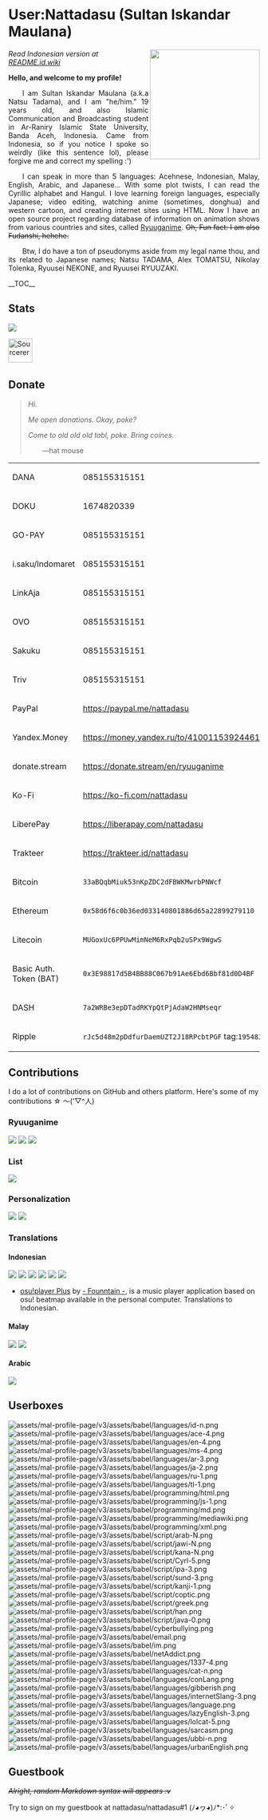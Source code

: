 = User:Nattadasu (Sultan Iskandar Maulana) =
<img src="assets/readmeAssets/natsuTadamaGlasses.jpg" align="right" width="220" />
''Read Indonesian version at [[README.id.wiki]]''

'''Hello, and welcome to my profile!'''

<div align="justify">  I am Sultan Iskandar Maulana (a.k.a Natsu Tadama), and I am "he/him." 19 years old, and also Islamic Communication and Broadcasting student in Ar-Raniry Islamic State University, Banda Aceh, Indonesia. Came from Indonesia, so if you notice I spoke so weirdly (like this sentence lol), please forgive me and correct my spelling :')</div>

<div align="justify">  I can speak in more than 5 languages: Acehnese, Indonesian, Malay, English, Arabic, and Japanese... With some plot twists, I can read the Cyrillic alphabet and Hangul. I love learning foreign languages, especially Japanese; video editing, watching anime (sometimes, donghua) and western cartoon, and creating internet sites using HTML. Now I have an open source project regarding database of information on animation shows from various countries and sites, called [https://github.com/ryuuganime Ryuuganime]. <del>Oh, Fun fact: I am also Fudanshi, hehehe.</del></div>

<div align="justify">  Btw, I do have a ton of pseudonyms aside from my legal name thou, and its related to Japanese names; Natsu TADAMA, Alex TOMATSU, Nikolay Tolenka, Ryuusei NEKONE, and Ryuusei RYUUZAKI.</div>

__TOC__

== Stats ==
<img src="https://github-readme-stats.vercel.app/api?username=nattadasu&show_icons=true">

[https://sourcerer.io/nattadasu <img src="https://sourcerer.io/icons/logo-sharing.svg"height="48px" alt="Sourcerer">] [https://sourcerer.io/nattadasu <img src="https://img.shields.io/badge/HTML-277%20commits-orange.svg" alt="">] [https://sourcerer.io/nattadasu <img src="https://img.shields.io/badge/CSS-33%20commits-orange.svg" alt="">] [https://sourcerer.io/nattadasu <img src="https://img.shields.io/badge/JavaScript-27%20commits-orange.svg" alt="">] [https://sourcerer.io/nattadasu <img src="https://img.shields.io/badge/TypeScript-18%20commits-orange.svg" alt="">]

== Donate ==
<blockquote>''Hi.''

''Me open donations. Okay, poke?''

''Come to old old old tabl, poke. Bring coines.''

  —hat mouse</blockquote>

{|
|DANA
|085155315151
|-
|DOKU
|1674820339
|-
|GO-PAY
|085155315151
|-
|i.saku/Indomaret
|085155315151
|-
|LinkAja
|085155315151
|-
|OVO
|085155315151
|-
|Sakuku
|085155315151
|-
|Triv
|085155315151
|-
|PayPal
|https://paypal.me/nattadasu
|-
|Yandex.Money
|https://money.yandex.ru/to/4100115392446184
|-
|donate.stream
|https://donate.stream/en/ryuuganime
|-
|Ko-Fi
|https://ko-fi.com/nattadasu
|-
|LiberePay
|https://liberapay.com/nattadasu
|-
|Trakteer
|https://trakteer.id/nattadasu
|-
|Bitcoin
|<code>33aBQqbMiuk53nKpZDC2dFBWKMwrbPNWcf</code>
|-
|Ethereum
|<code>0x58d6f6c0b36ed033140801886d65a22899279110</code>
|-
|Litecoin
|<code>MUGoxUc6PPUwMimNeM6RxPqb2uSPx9WgwS</code>
|-
|Basic Auth. Token (BAT)
|<code>0x3E98817d5B4BB88C067b91Ae6Ebd6Bbf81d0D4BF</code>
|-
|DASH
|<code>7a2WRBe3epDTadRKYpQtPjAdaW2HNMseqr</code>
|-
|Ripple
|<code>rJc5d48m2pDdfurDaemUZT2J18RPcbtPGF</code> tag:<code>195482</code>
|}

== Contributions ==
I do a lot of contributions on GitHub and others platform. Here's some of my contributions ☆ ～('▽^人)

=== Ryuuganime ===
[https://github.com/ryuuganime/Ryuuganime <img src="https://github-readme-stats.vercel.app/api/pin/?username=ryuuganime&repo=Ryuuganime">] [https://github.com/ryuuganime/ryuuganime-db <img src="https://github-readme-stats.vercel.app/api/pin/?username=ryuuganime&repo=ryuuganime-db">] [https://github.com/ryuuganime/animanga-wordlist <img src="https://github-readme-stats.vercel.app/api/pin/?username=ryuuganime&repo=animanga-wordlist">] 

=== List ===
[https://github.com/otakulogy/anime-streaming <img src="https://github-readme-stats.vercel.app/api/pin/?username=otakulogy&repo=anime-streaming&show_owner=true">] 

=== Personalization ===
[https://github.com/nattadasu/mal-blockquote-template <img src="https://github-readme-stats.vercel.app/api/pin/?username=nattadasu&repo=mal-blockquote-template">] [https://github.com/PKief/vscode-material-icon-theme <img src="https://github-readme-stats.vercel.app/api/pin/?username=PKief&repo=vscode-material-icon-theme&show_owner=true">]  

=== Translations ===
==== Indonesian ====
[https://github.com/MALSync/MALSync <img src="https://github-readme-stats.vercel.app/api/pin/?username=MALSync&repo=MALSync&show_owner=true">] [https://github.com/NicoAiko/mikazuki <img src="https://github-readme-stats.vercel.app/api/pin/?username=NicoAiko&repo=mikazuki&show_owner=true">] [https://github.com/hummingbird-me/hummingbird-client <img src="https://github-readme-stats.vercel.app/api/pin/?username=hummingbird-me&repo=hummingbird-client&show_owner=true">] [https://github.com/Zenrac/Watora <img src="https://github-readme-stats.vercel.app/api/pin/?username=Zenrac&repo=Watora&show_owner=true">] [https://github.com/ContributorCovenant/contributor_covenant <img src="https://github-readme-stats.vercel.app/api/pin/?username=ContributorCovenant&repo=contributor_covenant&show_owner=true">] [https://github.com/ytmdesktop/ytmdesktop <img src="https://github-readme-stats.vercel.app/api/pin/?username=ytmdesktop&repo=ytmdesktop">] 

* [https://osu.ppy.sh/community/forums/topics/660418 osu!player Plus] by [https://osu.ppy.sh/users/5105217 - Founntain -], is a music player application based on osu! beatmap available in the personal computer. Translations to Indonesian.

==== Malay ====
[https://github.com/MALSync/MALSync <img src="https://github-readme-stats.vercel.app/api/pin/?username=MALSync&repo=MALSync&show_owner=true">] [https://github.com/NicoAiko/mikazuki <img src="https://github-readme-stats.vercel.app/api/pin/?username=NicoAiko&repo=mikazuki&show_owner=true">] 

==== Arabic ====
[https://github.com/NicoAiko/mikazuki <img src="https://github-readme-stats.vercel.app/api/pin/?username=NicoAiko&repo=mikazuki&show_owner=true">] 

== Userboxes ==
[[File:assets/mal-profile-page/v3/assets/babel/languages/id-n.png]] [[File:assets/mal-profile-page/v3/assets/babel/languages/ace-4.png]] [[File:assets/mal-profile-page/v3/assets/babel/languages/en-4.png]] [[File:assets/mal-profile-page/v3/assets/babel/languages/ms-4.png]] [[File:assets/mal-profile-page/v3/assets/babel/languages/ar-3.png]] [[File:assets/mal-profile-page/v3/assets/babel/languages/ja-2.png]] [[File:assets/mal-profile-page/v3/assets/babel/languages/ru-1.png]] [[File:assets/mal-profile-page/v3/assets/babel/languages/tl-1.png]] [[File:assets/mal-profile-page/v3/assets/babel/programming/html.png]] [[File:assets/mal-profile-page/v3/assets/babel/programming/js-1.png]] [[File:assets/mal-profile-page/v3/assets/babel/programming/md.png]] [[File:assets/mal-profile-page/v3/assets/babel/programming/mediawiki.png]] [[File:assets/mal-profile-page/v3/assets/babel/programming/xml.png]] [[File:assets/mal-profile-page/v3/assets/babel/script/arab-N.png]] [[File:assets/mal-profile-page/v3/assets/babel/script/jawi-N.png]] [[File:assets/mal-profile-page/v3/assets/babel/script/kana-N.png]] [[File:assets/mal-profile-page/v3/assets/babel/script/Cyrl-5.png]] [[File:assets/mal-profile-page/v3/assets/babel/script/ipa-3.png]] [[File:assets/mal-profile-page/v3/assets/babel/script/sund-3.png]] [[File:assets/mal-profile-page/v3/assets/babel/script/kanji-1.png]] [[File:assets/mal-profile-page/v3/assets/babel/script/coptic.png]] [[File:assets/mal-profile-page/v3/assets/babel/script/greek.png]] [[File:assets/mal-profile-page/v3/assets/babel/script/han.png]] [[File:assets/mal-profile-page/v3/assets/babel/script/java-0.png]] [[File:assets/mal-profile-page/v3/assets/babel/cyberbullying.png]] [[File:assets/mal-profile-page/v3/assets/babel/email.png]] [[File:assets/mal-profile-page/v3/assets/babel/im.png]] [[File:assets/mal-profile-page/v3/assets/babel/netAddict.png]] [[File:assets/mal-profile-page/v3/assets/babel/languages/1337-4.png]] [[File:assets/mal-profile-page/v3/assets/babel/languages/cat-n.png]] [[File:assets/mal-profile-page/v3/assets/babel/languages/conLang.png]] [[File:assets/mal-profile-page/v3/assets/babel/languages/gibberish.png]] [[File:assets/mal-profile-page/v3/assets/babel/languages/internetSlang-3.png]] [[File:assets/mal-profile-page/v3/assets/babel/languages/language.png]] [[File:assets/mal-profile-page/v3/assets/babel/languages/lazyEnglish-3.png]] [[File:assets/mal-profile-page/v3/assets/babel/languages/lolcat-5.png]] [[File:assets/mal-profile-page/v3/assets/babel/languages/sarcasm.png]] [[File:assets/mal-profile-page/v3/assets/babel/languages/ubbi-n.png]] [[File:assets/mal-profile-page/v3/assets/babel/languages/urbanEnglish.png]]

== Guestbook ==
<del>''Alright, random Markdown syntax will appears :v''</del>

Try to sign on my guestbook at nattadasu/nattadasu#1 (ﾉ◕ヮ◕)ﾉ*:･ﾟ✧

<!--START:guestbook-->

<!--END:guestbook-->